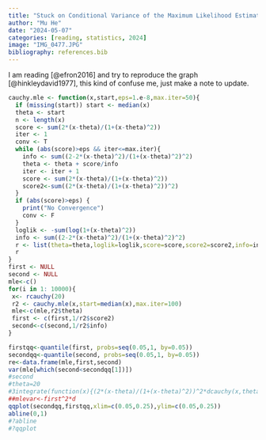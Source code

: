 ```yaml
---
title: "Stuck on Conditional Variance of the Maximum Likelihood Estimator for Cauchy"
author: "Mu He"
date: "2024-05-07"
categories: [reading, statistics, 2024]
image: "IMG_0477.JPG"
bibliography: references.bib
---
```


I am reading [@efron2016] and try to reproduce the graph [@hinkleydavid1977], this kind of confuse me, just make a note to update.

```r

cauchy.mle <- function(x,start,eps=1.e-8,max.iter=50){
  if (missing(start)) start <- median(x)
  theta <- start
  n <- length(x)
  score <- sum(2*(x-theta)/(1+(x-theta)^2))
  iter <- 1
  conv <- T
  while (abs(score)>eps && iter<=max.iter){
    info <- sum((2-2*(x-theta)^2)/(1+(x-theta)^2)^2)
    theta <- theta + score/info
    iter <- iter + 1
    score <- sum(2*(x-theta)/(1+(x-theta)^2))
    score2<-sum((2*(x-theta)/(1+(x-theta)^2))^2)
  }
  if (abs(score)>eps) {
    print("No Convergence")
    conv <- F
  }
  loglik <- -sum(log(1+(x-theta)^2))
  info <- sum((2-2*(x-theta)^2)/(1+(x-theta)^2)^2)
  r <- list(theta=theta,loglik=loglik,score=score,score2=score2,info=info,convergence=conv)
  r
}
first <- NULL
second <- NULL
mle<-c()
for(i in 1: 10000){
 x<- rcauchy(20)
 r2 <- cauchy.mle(x,start=median(x),max.iter=100)
 mle<-c(mle,r2$theta)
 first <- c(first,1/r2$score2)
 second<-c(second,1/r2$info)
}

firstqq<-quantile(first, probs=seq(0.05,1, by=0.05))
secondqq<-quantile(second, probs=seq(0.05,1, by=0.05))
re<-data.frame(mle,first,second)
var(mle[which(second<secondqq[1])])
#second
#theta=20
#3integrate(function(x){(2*(x-theta)/(1+(x-theta)^2))^2*dcauchy(x,theta,1)},lower=-Inf, upper=Inf ,abs.tol=1.e-8)$value*20
##mlevar<-first^2*d
qqplot(secondqq,firstqq,xlim=c(0.05,0.25),ylim=c(0.05,0.25))
abline(0,1)
#?abline
#?qqplot
```
